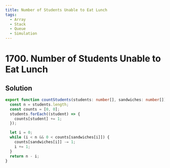 ```yaml
---
title: Number of Students Unable to Eat Lunch
tags:
  - Array
  - Stack
  - Queue
  - Simulation
---
```


# 1700. Number of Students Unable to Eat Lunch

<Badges>
  <LevelBadge level="easy" />
  <TopicBadge name="Array" slug="array" />
  <TopicBadge name="Stack" slug="stack" />
  <TopicBadge name="Queue" slug="queue" />
  <TopicBadge name="Simulation" slug="simulation" />
</Badges>

## Solution

```typescript filename="solution.ts" copy
export function countStudents(students: number[], sandwiches: number[]): number {
  const n = students.length;
  const counts = [0, 0];
  students.forEach((student) => {
    counts[student] += 1;
  });

  let i = 0;
  while (i < n && 0 < counts[sandwiches[i]]) {
    counts[sandwiches[i]] -= 1;
    i += 1;
  }
  return n - i;
}
```

<ProblemLink
  codingSite="leetcode"
  href="https://leetcode.com/problems/number-of-students-unable-to-eat-lunch"
  title="Number of Students Unable to Eat Lunch"
/>
